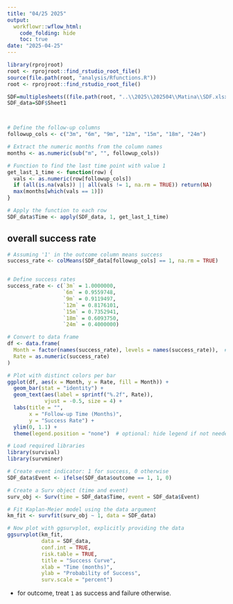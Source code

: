 ```yaml
---
title: "04/25 2025"
output:
  workflowr::wflow_html:
    code_folding: hide
    toc: true
date: "2025-04-25"
---
```





```r
library(rprojroot)
root <- rprojroot::find_rstudio_root_file()
source(file.path(root, "analysis/Rfunctions.R"))
root <- rprojroot::find_rstudio_root_file()
```




```r
SDF=multiplesheets((file.path(root, "..\\2025\\202504\\Matina\\SDF.xlsx")))
SDF_data=SDF$Sheet1



# Define the follow-up columns
followup_cols <- c("3m", "6m", "9m", "12m", "15m", "18m", "24m")

# Extract the numeric months from the column names
months <- as.numeric(sub("m", "", followup_cols))

# Function to find the last time point with value 1
get_last_1_time <- function(row) {
  vals <- as.numeric(row[followup_cols])
  if (all(is.na(vals)) || all(vals != 1, na.rm = TRUE)) return(NA)
  max(months[which(vals == 1)])
}

# Apply the function to each row
SDF_data$Time <- apply(SDF_data, 1, get_last_1_time)


```



## overall success rate 

```r
# Assuming '1' in the outcome column means success
success_rate <- colMeans(SDF_data[followup_cols] == 1, na.rm = TRUE)


# Define success rates
success_rate <- c(`3m` = 1.0000000,
                  `6m` = 0.9559748,
                  `9m` = 0.9119497,
                  `12m` = 0.8176101,
                  `15m` = 0.7352941,
                  `18m` = 0.6093750,
                  `24m` = 0.4000000)

# Convert to data frame
df <- data.frame(
  Month = factor(names(success_rate), levels = names(success_rate)),  # preserve order
  Rate = as.numeric(success_rate)
)

# Plot with distinct colors per bar
ggplot(df, aes(x = Month, y = Rate, fill = Month)) +
  geom_bar(stat = "identity") +
  geom_text(aes(label = sprintf("%.2f", Rate)),
            vjust = -0.5, size = 4) +
  labs(title = "",
       x = "Follow-up Time (Months)",
       y = "Success Rate") +
  ylim(0, 1.1) +
  theme(legend.position = "none")  # optional: hide legend if not needed
```


```r
# Load required libraries
library(survival)
library(survminer)

# Create event indicator: 1 for success, 0 otherwise
SDF_data$Event <- ifelse(SDF_data$outcome == 1, 1, 0)

# Create a Surv object (time and event)
surv_obj <- Surv(time = SDF_data$Time, event = SDF_data$Event)

# Fit Kaplan-Meier model using the data argument
km_fit <- survfit(surv_obj ~ 1, data = SDF_data)

# Now plot with ggsurvplot, explicitly providing the data
ggsurvplot(km_fit,
           data = SDF_data,
           conf.int = TRUE,
           risk.table = TRUE,
           title = "Success Curve",
           xlab = "Time (months)",
           ylab = "Probability of Success",
           surv.scale = "percent")
```

* for outcome, treat `1` as success and failure otherwise. 